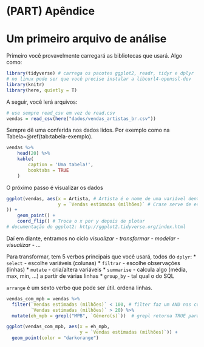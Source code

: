 # (PART) Apêndice {-}

# Um primeiro arquivo de análise {#exemplo-notebook}

Primeiro você provavelmente carregará as bibliotecas que usará. Algo como: 

```r
library(tidyverse) # carrega os pacotes ggplot2, readr, tidyr e dplyr
# no linux pode ser que você precise instalar a libcurl4-openssl-dev
library(knitr)
library(here, quietly = T)
```

A seguir, você lerá arquivos:

```r
# use sempre read_csv em vez de read.csv
vendas = read_csv(here("dados/vendas_artistas_br.csv"))
```

Sempre dê uma conferida nos dados lidos. Por exemplo como na Tabela~\@ref(tab:tabela-exemplo).

```r
vendas %>% 
    head(20) %>% 
    kable(
        caption = 'Uma tabela!',
        booktabs = TRUE
    )
```

O próximo passo é visualizar os dados

```r
ggplot(vendas, aes(x = Artista, # Artista é o nome de uma variável dentro de vendas
                   y = `Vendas estimadas (milhões)` # Crase serve de escape para símbolos e espaços
)) + 
    geom_point() +
    coord_flip() # Troca o x por y depois de plotar
# documentação do ggplot2: http://ggplot2.tidyverse.org/index.html
```

Daí em diante, entramos no ciclo _visualizar_ - _transformar_ - _modelar_ - _visualizar_ - ...

Para transformar, tem 5 verbos principais que você usará, todos do `dplyr`: 
    * `select`  - escolhe variáveis (colunas)
    * `filtrar` - escolhe observações (linhas)
    * `mutate` - cria/altera variáveis
    * `summarise` - calcula algo (média, max, min, ...) a partir de várias linhas
    * `group_by` - tal qual o do SQL

`arrange` é um sexto verbo que pode ser útil. ordena linhas.


```r
vendas_com_mpb = vendas %>% 
  filter(`Vendas estimadas (milhões)` < 100, # filter faz um AND nas condições
         `Vendas estimadas (milhões)` > 20) %>% 
  mutate(eh_mpb = grepl("MPB", `Gênero(s)`))  # grepl retorna TRUE para as linhas do segundo argumento que contém o 1o

ggplot(vendas_com_mpb, aes(x = eh_mpb, 
                           y = `Vendas estimadas (milhões)`)) + 
  geom_point(color = "darkorange")
```

